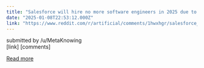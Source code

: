 ```yaml
---
title: "Salesforce will hire no more software engineers in 2025 due to AI"
date: "2025-01-08T22:53:12.000Z"
link: "https://www.reddit.com/r/artificial/comments/1hwxhgr/salesforce_will_hire_no_more_software_engineers/"
---
```


submitted by    /u/MetaKnowing  
 [link]   [comments]

[Read more](https://www.reddit.com/r/artificial/comments/1hwxhgr/salesforce_will_hire_no_more_software_engineers/)

